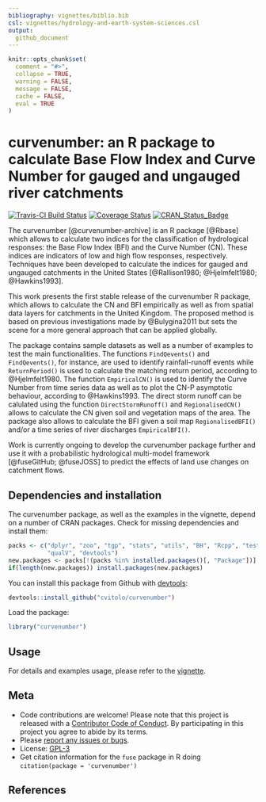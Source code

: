 ```yaml
---
bibliography: vignettes/biblio.bib
csl: vignettes/hydrology-and-earth-system-sciences.csl
output:
  github_document
---
```


```r
knitr::opts_chunk$set(
  comment = "#>",
  collapse = TRUE,
  warning = FALSE,
  message = FALSE,
  cache = FALSE,
  eval = TRUE
)
```

curvenumber: an R package to calculate Base Flow Index and Curve Number for gauged and ungauged river catchments
===========================================

<!-- Edit the README.Rmd only!!! The README.md is generated automatically from README.Rmd. -->

[![Travis-CI Build Status](https://travis-ci.org/cvitolo/curvenumber.svg?branch=master)](https://travis-ci.org/cvitolo/curvenumber)
[![Coverage Status](https://img.shields.io/codecov/c/github/cvitolo/curvenumber/master.svg)](https://codecov.io/github/cvitolo/curvenumber?branch=master)
[![CRAN_Status_Badge](http://www.r-pkg.org/badges/version/curvenumber)](https://cran.r-project.org/package=curvenumber)

The curvenumber [@curvenumber-archive] is an R package [@Rbase] which allows to calculate two indices for the classification of hydrological responses: the Base Flow Index (BFI) and the Curve Number (CN). These indices are indicators of low and high flow responses, respectively. Techniques have been developed to calculate the indices for gauged and ungauged catchments in the United States [@Rallison1980; @Hjelmfelt1980; @Hawkins1993]. 

This work presents the first stable release of the curvenumber R package, which allows to calculate the CN and BFI empirically as well as from spatial data layers for catchments in the United Kingdom. The proposed method is based on previous investigations made by @Bulygina2011 but sets the scene for a more general approach that can be applied globally.

The package contains sample datasets as well as a number of examples to test the main functionalities. The functions `FindQevents()` and `FindQevents()`, for instance, are used to identify rainfall-runoff events while `ReturnPeriod()` is used to calculate the matching return period, according to @Hjelmfelt1980. The function `EmpiricalCN()` is used to identify the Curve Number from time series data as well as to plot the CN-P asymptotic behaviour, according to @Hawkins1993. The direct storm runoff can be calulated using the function `DirectStormRunoff()` and `RegionalisedCN()` allows to calculate the CN given soil and vegetation maps of the area. The package also allows to calculate the BFI given a soil map `RegionalisedBFI()` and/or a time series of river discharges `EmpiricalBFI()`.

Work is currently ongoing to develop the curvenumber package further and use it with a probabilistic hydrological multi-model framework [@fuseGitHub; @fuseJOSS] to predict the effects of land use changes on catchment flows.

## Dependencies and installation
The curvenumber package, as well as the examples in the vignette, depend on a number of CRAN packages. Check for missing dependencies and install them:

```r
packs <- c("dplyr", "zoo", "tgp", "stats", "utils", "BH", "Rcpp", "testthat",
           "qualV", "devtools")
new.packages <- packs[!(packs %in% installed.packages()[, "Package"])]
if(length(new.packages)) install.packages(new.packages)
```

You can install this package from Github with [devtools](https://github.com/hadley/devtools):
```r
devtools::install_github("cvitolo/curvenumber")
```

Load the package:
```r
library("curvenumber")
```

## Usage
For details and examples usage, please refer to the [vignette](vignettes/curvenumber_vignette.Rmd). 

## Meta

* Code contributions are welcome! Please note that this project is released with a [Contributor Code of Conduct](CONDUCT.md). By participating in this project you agree to abide by its terms.
* Please [report any issues or bugs](https://github.com/cvitolo/fuse/issues).
* License: [GPL-3](https://opensource.org/licenses/GPL-3.0)
* Get citation information for the `fuse` package in R doing `citation(package = 'curvenumber')`

## References
